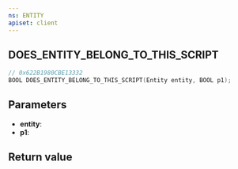 ```yaml
---
ns: ENTITY
apiset: client
---
```

## DOES_ENTITY_BELONG_TO_THIS_SCRIPT

```c
// 0x622B1980CBE13332
BOOL DOES_ENTITY_BELONG_TO_THIS_SCRIPT(Entity entity, BOOL p1);
```


## Parameters
* **entity**:
* **p1**:

## Return value